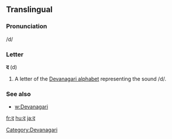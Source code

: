 ==Translingual==

===Pronunciation===
/d/

===Letter===
'''द''' (d)

# A letter of the [[Devanagari alphabet]] representing the sound /d/.

===See also===
* [[w:Devanagari]]

[[Category:Devanagari]]

[[fr:द]]
[[hu:द]]
[[ja:द]]